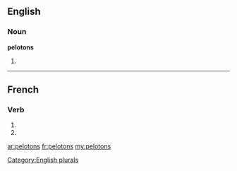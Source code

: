 ==English==

===Noun===
'''pelotons'''

# {{plural of|[[peloton]]}}

[[Category:English plurals]]

----

==French==

===Verb===
{{fr-verb-form}}

# {{conjugation of|peloter||1|p|pres|ind|lang=fr}}
# {{conjugation of|peloter||1|p|imp|lang=fr}}

[[ar:pelotons]]
[[fr:pelotons]]
[[my:pelotons]]